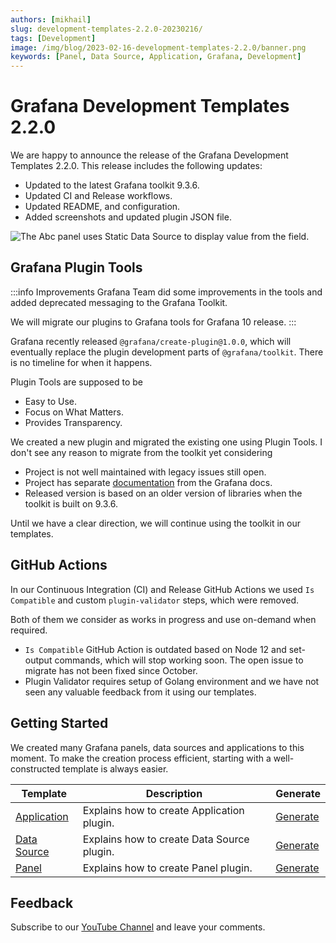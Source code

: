 ```yaml
---
authors: [mikhail]
slug: development-templates-2.2.0-20230216/
tags: [Development]
image: /img/blog/2023-02-16-development-templates-2.2.0/banner.png
keywords: [Panel, Data Source, Application, Grafana, Development]
---
```



# Grafana Development Templates 2.2.0

We are happy to announce the release of the Grafana Development Templates 2.2.0. This release includes the following updates:

- Updated to the latest Grafana toolkit 9.3.6.
- Updated CI and Release workflows.
- Updated README, and configuration.
- Added screenshots and updated plugin JSON file.

<Image
  title="The Abc panel uses Static Data Source to display value from the field."
  src="/img/blog/2023-02-16-development-templates-2.2.0/dashboard.png"
/>

## Grafana Plugin Tools

:::info Improvements
Grafana Team did some improvements in the tools and added deprecated messaging to the Grafana Toolkit.

We will migrate our plugins to Grafana tools for Grafana 10 release.
:::

Grafana recently released `@grafana/create-plugin@1.0.0`, which will eventually replace the plugin development parts of `@grafana/toolkit`. There is no timeline for when it happens.

Plugin Tools are supposed to be

- Easy to Use.
- Focus on What Matters.
- Provides Transparency.

We created a new plugin and migrated the existing one using Plugin Tools. I don't see any reason to migrate from the toolkit yet considering

- Project is not well maintained with legacy issues still open.
- Project has separate [documentation](https://grafana.github.io/plugin-tools/) from the Grafana docs.
- Released version is based on an older version of libraries when the toolkit is built on 9.3.6.

Until we have a clear direction, we will continue using the toolkit in our templates.

## GitHub Actions

In our Continuous Integration (CI) and Release GitHub Actions we used `Is Compatible` and custom `plugin-validator` steps, which were removed.

Both of them we consider as works in progress and use on-demand when required.

- `Is Compatible` GitHub Action is outdated based on Node 12 and set-output commands, which will stop working soon. The open issue to migrate has not been fixed since October.
- Plugin Validator requires setup of Golang environment and we have not seen any valuable feedback from it using our templates.

## Getting Started

We created many Grafana panels, data sources and applications to this moment. To make the creation process efficient, starting with a well-constructed template is always easier.

| Template                                                               | Description                                | Generate                                                                     |
| ---------------------------------------------------------------------- | ------------------------------------------ | ---------------------------------------------------------------------------- |
| [Application](https://github.com/volkovlabs/volkovlabs-abc-app)        | Explains how to create Application plugin. | [Generate](https://github.com/VolkovLabs/volkovlabs-abc-app/generate)        |
| [Data Source](https://github.com/volkovlabs/volkovlabs-abc-datasource) | Explains how to create Data Source plugin. | [Generate](https://github.com/VolkovLabs/volkovlabs-abc-datasource/generate) |
| [Panel](https://github.com/volkovlabs/volkovlabs-abc-panel)            | Explains how to create Panel plugin.       | [Generate](https://github.com/VolkovLabs/volkovlabs-abc-panel/generate)      |

## Feedback

Subscribe to our [YouTube Channel](https://www.youtube.com/@volkovlabs) and leave your comments.
